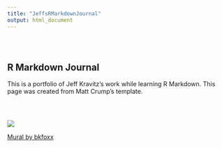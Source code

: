 ```yaml
---
title: "JeffsRMarkdownJournal"
output: html_document
---
```


<style type="text/css">
.title {
  display: none;
}

#getting-started img {
  margin-right: 10px;
}

</style>

<div class="row" style="padding-top: 30px;">
<div class="col-sm-6">

# **R Markdown Journal**

This is a portfolio of Jeff Kravitz's work while learning R Markdown. This page was created from Matt Crump's template.

</div>
<div class="col-sm-6">
<div class="row" style="padding-top: 30px;">

<a href = "https://bkompleted.com/">
![](images/kyiv.jpg)

Mural by bkfoxx
</a>
</div>

